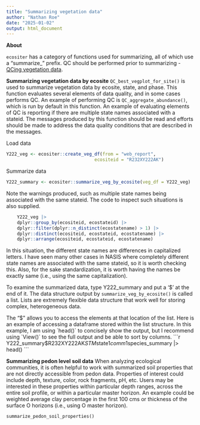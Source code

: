 ```yaml
---
title: "Summarizing vegetation data"
author: "Nathan Roe"
date: "2025-01-02"
output: html_document
---
```


**About**

`ecositer` has a category of functions used for summarizing, all of which use a "summarize_" prefix. QC should be performed prior to summarizing - [QCing vegetation data](https://natearoe.github.io/ecositer/articles/qc_vegetation_data.html). 

**Summarizing vegetation data by ecosite**
`QC_best_vegplot_for_site()` is used to summarize vegetation data by ecosite, state, and phase. This function evaluates several elements of data quality, and in some cases performs QC. An example of performing QC is `QC_aggregate_abundance()`, which is run by default in this function. An example of evaluating elements of QC is reporting if there are multiple state names associated with a stateid. The messages produced by this function should be read and efforts should be made to address the data quality conditions that are described in the messages. 

Load data
```r
Y222_veg <- ecositer::create_veg_df(from = "web_report",
                                 ecositeid = "R232XY222AK")
```

Summarize data
```r
Y222_summary <- ecositer::summarize_veg_by_ecosite(veg_df = Y222_veg)

```

Note the warnings produced, such as multiple state names being associated with the same stateid. The code to inspect such situations is also supplied. 

```r
    Y222_veg |>
    dplyr::group_by(ecositeid, ecostateid) |>
    dplyr::filter(dplyr::n_distinct(ecostatename) > 1) |>
    dplyr::distinct(ecositeid, ecostateid, ecostatename) |>
    dplyr::arrange(ecositeid, ecostateid, ecostatename)
```
In this situation, the different state names are differences in capitalized letters. I have seen many other cases in NASIS where completely different state names are associated with the same stateid, so it is worth checking this. Also, for the sake standardization, it is worth having the names be exactly same (i.e., using the same capitalization). 

To examine the summarized data, type Y222_summary and put a '$' at the end of it. The data structure output by `summarize_veg_by_ecosite()` is called a list. Lists are extremely flexible data structure that work well for storing complex, heterogeneous data.

The "$" allows you to access the elements at that location of the list. Here is an example of accessing a dataframe stored within the list structure. In this example, I am using `head()` to concisely show the output, but I recommend using `View()` to see the full output and be able to sort by columns. 
```r
Y222_summary$R232XY222AK$STM$state1$comm1$species_summary |> head()
```

**Summarizing pedon level soil data**
When analyzing ecological communities, it is often helpful to work with summarized soil properties that are not directly accessible from pedon data. Properties of interest could include depth, texture, color, rock fragments, pH, etc. Users may be interested in these properties within particular depth ranges, across the entire soil profile, or within a particular master horizon. An example could be weighted average clay percentage in the first 100 cms or thickness of the surface O horizons (i.e., using O master horizon). 

`summarize_pedon_soil_properties()` 

